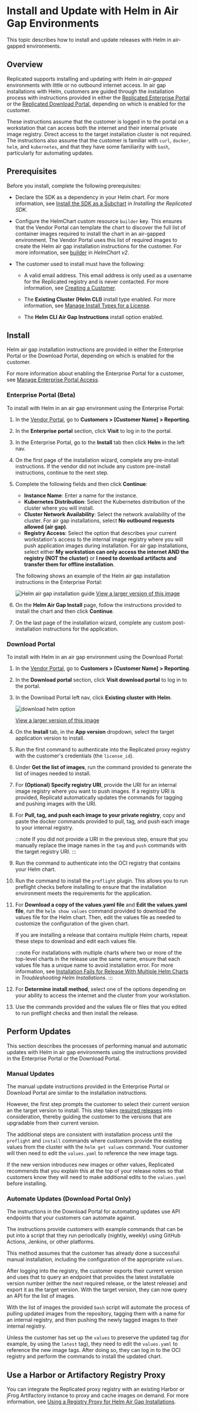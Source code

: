 # Install and Update with Helm in Air Gap Environments

This topic describes how to install and update releases with Helm in air-gapped environments.

## Overview

Replicated supports installing and updating with Helm in _air-gapped_ environments with little or no outbound internet access. In air gap installations with Helm, customers are guided through the installation process with instructions provided in either the [Replicated Enterprise Portal](/vendor/enterprise-portal-about) or the [Replicated Download Portal](/vendor/releases-share-download-portal), depending on which is enabled for the customer.

These instructions assume that the customer is logged in to the portal on a workstation that can access both the internet and their internal private image registry. Direct access to the target installation cluster is not required. The instructions also assume that the customer is familiar with `curl`, `docker`, `helm`, and `kubernetes`, and that they have some familiarity with `bash`, particularly for automating updates.

## Prerequisites

Before you install, complete the following prerequisites:

* Declare the SDK as a dependency in your Helm chart. For more information, see [Install the SDK as a Subchart](replicated-sdk-installing#install-the-sdk-as-a-subchart) in _Installing the Replicated SDK_.

* Configure the HelmChart custom resource `builder` key. This ensures that the Vendor Portal can template the chart to discover the full list of container images required to install the chart in an air-gapped environment. The Vendor Portal uses this list of required images to create the Helm air gap installation instructions for the customer. For more information, see [builder](/reference/custom-resource-helmchart-v2#builder) in _HelmChart v2_. 

* The customer used to install must have the following:

     * A valid email address. This email address is only used as a username for the Replicated registry and is never contacted. For more information, see [Creating a Customer](/vendor/releases-creating-customer).

     * The **Existing Cluster (Helm CLI)** install type enabled. For more information, see [Manage Install Types for a License](licenses-install-types).

     * The **Helm CLI Air Gap Instructions** install option enabled.

## Install

Helm air gap installation instructions are provided in either the Enterprise Portal or the Download Portal, depending on which is enabled for the customer.

For more information about enabling the Enterprise Portal for a customer, see [Manage Enterprise Portal Access](/vendor/enterprise-portal-invite).

### Enterprise Portal (Beta)

To install with Helm in an air gap environment using the Enterprise Portal:

1. In the [Vendor Portal](https://vendor.replicated.com), go to **Customers > [Customer Name] > Reporting**.

1. In the **Enterprise portal** section, click **Visit** to log in to the portal.

1. In the Enterprise Portal, go to the **Install** tab then click **Helm** in the left nav.

1. On the first page of the installation wizard, complete any pre-install instructions. If the vendor did not include any custom pre-install instructions, continue to the next step.

1. Complete the following fields and then click **Continue**:

     * **Instance Name**: Enter a name for the instance.
     * **Kubernetes Distribution**: Select the Kubernetes distribution of the cluster where you will install.
     * **Cluster Network Availability**: Select the network availability of the cluster. For air gap installations, select **No outbound requests allowed (air gap)**.
     * **Registry Access**: Select the option that describes your current workstation's access to the internal image registry where you will push application images during installation. For air gap installations, select either **My workstation can only access the internet AND the registry (NOT the cluster)** or **I need to download artifacts and transfer them for offline installation**.

     The following shows an example of the Helm air gap installation instructions in the Enterprise Portal:

     ![Helm air gap installation guide](/images/enterprise-portal-installation-guide-helm-air-gap.png)
     [View a larger version of this image](/images/enterprise-portal-installation-guide-helm-air-gap.png)

1. On the **Helm Air Gap Install** page, follow the instructions provided to install the chart and then click **Continue**.

1. On the last page of the installation wizard, complete any custom post-installation instructions for the application.

### Download Portal

To install with Helm in an air gap environment using the Download Portal:

1. In the [Vendor Portal](https://vendor.replicated.com), go to **Customers > [Customer Name] > Reporting**.

1. In the **Download portal** section, click **Visit download portal** to log in to the portal.

1. In the Download Portal left nav, click **Existing cluster with Helm**. 

     ![download helm option](/images/download-helm.png)

     [View a larger version of this image](/images/download-helm.png)

1. On the **Install** tab, in the **App version** dropdown, select the target application version to install.

1. Run the first command to authenticate into the Replicated proxy registry with the customer's credentials (the `license_id`).

1. Under **Get the list of images**, run the command provided to generate the list of images needed to install.

1. For **(Optional) Specify registry URI**, provide the URI for an internal image registry where you want to push images. If a registry URI is provided, Replicatd automatically updates the commands for tagging and pushing images with the URI.    

1. For **Pull, tag, and push each image to your private registry**, copy and paste the docker commands provided to pull, tag, and push each image to your internal registry.

    :::note
    If you did not provide a URI in the previous step, ensure that you manually replace the image names in the `tag` and `push` commands with the target registry URI.
    :::

1. Run the command to authenticate into the OCI registry that contains your Helm chart.

1. Run the command to install the `preflight` plugin. This allows you to run preflight checks before installing to ensure that the installation environment meets the requirements for the application.

1. For **Download a copy of the values.yaml file** and **Edit the values.yaml file**, run the `helm show values` command provided to download the values file for the Helm chart. Then, edit the values file as needed to customize the configuration of the given chart.

    If you are installing a release that contains multiple Helm charts, repeat these steps to download and edit each values file.

    :::note
    For installations with mutliple charts where two or more of the top-level charts in the release use the same name, ensure that each values file has a unique name to avoid installation error. For more information, see [Installation Fails for Release With Multiple Helm Charts](helm-install-troubleshooting#air-gap-values-file-conflict) in _Troubleshooting Helm Installations_.
    :::

1. For **Determine install method**, select one of the options depending on your ability to access the internet and the cluster from your workstation.

1. Use the commands provided and the values file or files that you edited to run preflight checks and then install the release.

## Perform Updates

This section describes the processes of performing manual and automatic updates with Helm in air gap environments using the instructions provided in the Enterprise Portal or the Download Portal.

### Manual Updates

The manual update instructions provided in the Enterprise Portal or Download Portal are similar to the installation instructions.

However, the first step prompts the customer to select their current version an the target version to install. This step takes [required releases](/vendor/releases-about#properties) into consideration, thereby guiding the customer to the versions that are upgradable from their current version. 

The additional steps are consistent with installation process until the `preflight` and `install` commands where customers provide the existing values from the cluster with the `helm get values` command. Your customer will then need to edit the `values.yaml` to reference the new image tags.

If the new version introduces new images or other values, Replicated recommends that you explain this at the top of your release notes so that customers know they will need to make additional edits to the `values.yaml` before installing. 

### Automate Updates (Download Portal Only)

The instructions in the Download Portal for automating updates use API endpoints that your customers can automate against. 

The instructions provide customers with example commands that can be put into a script that they run periodically (nightly, weekly) using GitHub Actions, Jenkins, or other platforms.

This method assumes that the customer has already done a successful manual installation, including the configuration of the appropriate `values`.

After logging into the registry, the customer exports their current version and uses that to query an endpoint that provides the latest installable version number (either the next required release, or the latest release) and export it as the target version. With the target version, they can now query an API for the list of images. 

With the list of images the provided `bash` script will automate the process of pulling updated images from the repository, tagging them with a name for an internal registry, and then pushing the newly tagged images to their internal registry. 

Unless the customer has set up the `values` to preserve the updated tag (for example, by using the `latest` tag), they need to edit the `values.yaml` to reference the new image tags. After doing so, they can log in to the OCI registry and perform the commands to install the updated chart.

## Use a Harbor or Artifactory Registry Proxy

You can integrate the Replicated proxy registry with an existing Harbor or jFrog Artifactory instance to proxy and cache images on demand. For more information, see [Using a Registry Proxy for Helm Air Gap Installations](using-third-party-registry-proxy).
